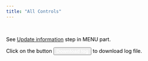 ---
title: "All Controls"
---



</br>

<font color='black'>
See <a href="Update_information.html">Update information</a> step in MENU part.

<div class="ui-block-a">Click on the button <button><b><font color='white'>Download log</font></b></button> to download log file.</div>
</font>
